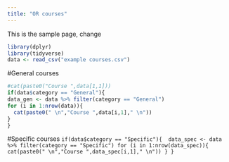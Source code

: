 ```yaml
---
title: "OR courses"
---
```


This is the sample page, change
```r

library(dplyr)
library(tidyverse)
data <- read_csv("example courses.csv")
```
#General courses
```r
#cat(paste0("Course ",data[1,1]))
if(data$category == "General"){
data_gen <- data %>% filter(category == "General")
for (i in 1:nrow(data)){
  cat(paste0(" \n","Course ",data[i,1]," \n"))
}
}

```
 #Specific courses
 ```
 if(data$category == "Specific"){
 data_spec <- data %>% filter(category == "Specific")
for (i in 1:nrow(data_spec)){
  cat(paste0(" \n","Course ",data_spec[i,1]," \n"))
}
}
 ```
